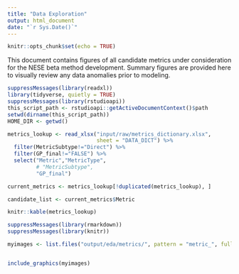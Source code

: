 ```yaml
---
title: "Data Exploration"
output: html_document
date: "`r Sys.Date()`"
---
```


```r
knitr::opts_chunk$set(echo = TRUE)
```


This document contains figures of all candidate metrics under consideration for the NESE beta method development. Summary figures are provided here to visually review any data anomalies prior to modeling. 



```r
suppressMessages(library(readxl))
library(tidyverse, quietly = TRUE)
suppressMessages(library(rstudioapi))
this_script_path <- rstudioapi::getActiveDocumentContext()$path 
setwd(dirname(this_script_path))
HOME_DIR <- getwd()

metrics_lookup <- read_xlsx("input/raw/metrics_dictionary.xlsx",
                            sheet = "DATA_DICT") %>%
  filter(MetricSubtype!="Direct") %>%
  filter(GP_final!="FALSE") %>%
  select("Metric","MetricType",
         # "MetricSubtype",
         "GP_final")

current_metrics <- metrics_lookup[!duplicated(metrics_lookup), ]

candidate_list <- current_metrics$Metric

knitr::kable(metrics_lookup)
```



```r
suppressMessages(library(rmarkdown))
suppressMessages(library(knitr))

myimages <- list.files("output/eda/metrics/", pattern = "metric_", full.names = TRUE)


include_graphics(myimages)
```

